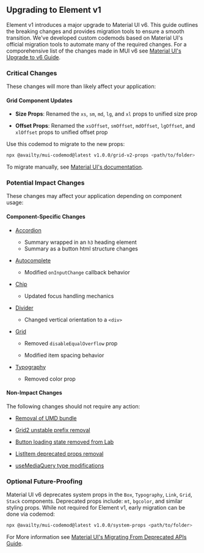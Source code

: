 
<Meta title="Upgrading to v1" />

## Upgrading to Element v1

Element v1 introduces a major upgrade to Material UI v6. This guide outlines
the breaking changes and provides migration tools to ensure a smooth
transition. We've developed custom codemods based on Material UI's
official migration tools to automate many of the required changes. For a
comporehensive list of the changes made in MUI v6 see
[Material UI's Upgrade to v6 Guide](https://mui.com/material-ui/migration/upgrade-to-v6/).

### Critical Changes

These changes will more than likely affect your application:

#### Grid Component Updates

- **Size Props**: Renamed the `xs`, `sm`, `md`, `lg`, and `xl` props to unified size prop

- **Offset Props**: Renamed the `xsOffset`, `smOffset`, `mdOffset`, `lgOffset`, and `xlOffset` props to unified offset prop

Use this codemod to migrate to the new props:

```bash
npx @availty/mui-codemod@latest v1.0.0/grid-v2-props <path/to/folder>
```

To migrate manually, see [Material UI's documentation](https://mui.com/material-ui/migration/upgrade-to-v6/#grid2).

### Potential Impact Changes

These changes may affect your application depending on component usage:

#### Component-Specific Changes

- [Accordion](https://mui.com/material-ui/migration/upgrade-to-v6/#accordion)

  - Summary wrapped in an `h3` heading element
  - Summary as a button html structure changes

- [Autocomplete](https://mui.com/material-ui/migration/upgrade-to-v6/#autocomplete)

  - Modified `onInputChange` callback behavior

- [Chip](https://mui.com/material-ui/migration/upgrade-to-v6/#chip)

  - Updated focus handling mechanics

- [Divider](https://mui.com/material-ui/migration/upgrade-to-v6/#divider)

  - Changed vertical orientation to a `<div>`

- [Grid](https://mui.com/material-ui/migration/upgrade-to-v6/#grid2)

  - Removed `disableEqualOverflow` prop

  - Modified item spacing behavior

- [Typography](https://mui.com/material-ui/migration/upgrade-to-v6/#typography)

  - Removed color prop

#### Non-Impact Changes

The following changes should not require any action:

- [Removal of UMD bundle](https://mui.com/material-ui/migration/upgrade-to-v6/#umd-bundle-removed)

- [Grid2 unstable prefix removal](https://mui.com/material-ui/migration/upgrade-to-v6/#grid2)

- [Button loading state removed from Lab](https://mui.com/material-ui/migration/upgrade-to-v6/#button-with-loading-state)

- [ListItem deprecated props removal](https://mui.com/material-ui/migration/upgrade-to-v6/#listitem)

- [useMediaQuery type modifications](https://mui.com/material-ui/migration/upgrade-to-v6/#usemediaquery-types)

### Optional Future-Proofing

Material UI v6 deprecates system props in the `Box`, `Typography`, `Link`,
`Grid`, `Stack` components. Deprecated props include: `mt`, `bgcolor`, and
similar styling props. While not required for Element v1, early migration
can be done via codemod:

```bash
npx @availty/mui-codemod@latest v1.0.0/system-props <path/to/folder>
```

For More information see [Material UI's Migrating From Deprecated APIs Guide](https://mui.com/material-ui/migration/migrating-from-deprecated-apis/#system-props).
